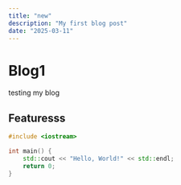 ```yaml
---
title: "new"
description: "My first blog post"
date: "2025-03-11"
---
```


# Blog1

testing my blog

## Featuresss

```cpp
#include <iostream>

int main() {
    std::cout << "Hello, World!" << std::endl;
    return 0;
}
```